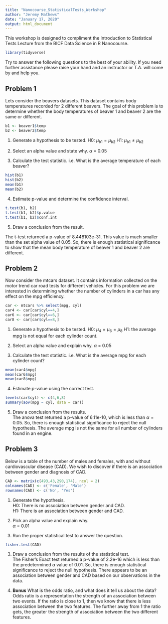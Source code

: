 ```yaml
---
title: "Nanocourse_StatisticalTests_Workshop"
author: "Jeremy Mathews"
date: "January 17, 2020"
output: html_document
---
```


This workshop is designed to compliment the Introduction to Statistical Tests Lecture from the BICF Data Science in R Nanocourse.

```r
library(tidyverse)
```

Try to answer the following questions to the best of your ability. If you need further assistance please raise your hand and an instructor or T.A. will come by and help you.

## Problem 1
Lets consider the beavers datasets. This dataset contains body temperatures recorded for 2 different beavers. The goal of this problem is to determine whether the body temperatures of beaver 1 and beaver 2 are the same or different.
```r
b1 <- beaver1$temp
b2 <- beaver2$temp
```

1. Generate a hypothesis to be tested.
H0: $\mu_{b1} = \mu_{b2}$
H1: $\mu_{b1} \ne \mu_{b2}$


2. Select an alpha value and state why.
$\alpha$ = 0.05

3. Calculate the test statistic. i.e. What is the average temperature of each beaver?
```r
hist(b1)
hist(b2)
mean(b1)
mean(b2)
```

4. Estimate p-value and determine the confidence interval.
```r
t.test(b1, b2)
t.test(b1, b2)$p.value
t.test(b1, b2)$conf.int
```

5. Draw a conclusion from the result.  

The t-test returned a p-value of 8.448103e-31. This value is much smaller than the set alpha value of 0.05. So, there is enough statistical significance to show that the mean body temperature of beaver 1 and beaver 2 are different.


## Problem 2
Now consider the mtcars dataset. It contains information collected on the motor trend car road tests for different vehicles. For this problem we are interested in determining whether the number of cylinders in a car has any effect on the mpg efficiency.
```r
car <- mtcars %>% select(mpg, cyl)
car4 <- car[car$cyl==4,]
car6 <- car[car$cyl==6,]
car8 <- car[car$cyl==8,]
```

1. Generate a hypothesis to be tested.
H0: $\mu_4 = \mu_6 = \mu_8$
H1: the average mpg is not equal for each cylinder count.

2. Select an alpha value and explain why.
$\alpha$ = 0.05

3. Calculate the test statistic. i.e. What is the average mpg for each cylinder count?
```r
mean(car4$mpg)
mean(car6$mpg)
mean(car8$mpg)
```

4. Estimate p-value using the correct test.
```r
levels(car$cyl) <- c(4,6,8)
summary(aov(mpg ~ cyl, data = car))
```

5. Draw a conclusion from the results.  
The anova test returned a p-value of 6.11e-10, which is less than $\alpha = 0.05$. So, there is enough statistical significance to reject the null hypothesis. The average mpg is not the same for all number of cylinders found in an engine.

## Problem 3
Below is a table of the number of males and females, with and without cardiovascular disease (CAD). We wish to discover if there is an association between gender and diagnosis of CAD.

```r
CAD <- matrix(c(493,43,290,174), ncol = 2)
colnames(CAD) <- c('Female', 'Male')
rownames(CAD) <- c('No', 'Yes')
```

1. Generate the hypothesis.  
H0: There is no association between gender and CAD.  
H1: There is an association between gender and CAD.

2. Pick an alpha value and explain why.  
$\alpha$ = 0.01

2. Run the proper statistical test to answer the question.
```r
fisher.test(CAD)
```

3. Draw a conclusion from the results of the statistical test.  
The Fisher's Exact test returned a p-value of 2.2e-16 which is less than the predetermined $\alpha$ value of 0.01. So, there is enough statistical significance to reject the null hypothesis. There appears to be an association between gender and CAD based on our observations in the data.

4. **Bonus** What is the odds ratio, and what does it tell us about the data?  
Odds ratio is a representation the strength of an association between two events. If the ratio is close to 1, then we know that there is less association between the two features. The further away from 1 the ratio gets, the greater the strength of association between the two different features.
